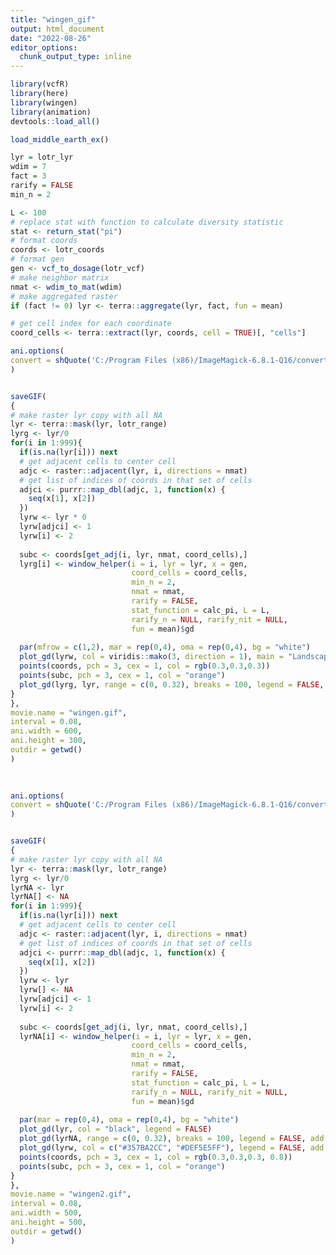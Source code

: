 ```yaml
---
title: "wingen_gif"
output: html_document
date: "2022-08-26"
editor_options: 
  chunk_output_type: inline
---
```

```r
library(vcfR)
library(here)
library(wingen)
library(animation)
devtools::load_all()
```


```r
load_middle_earth_ex()

lyr = lotr_lyr
wdim = 7
fact = 3
rarify = FALSE
min_n = 2

L <- 100
# replace stat with function to calculate diversity statistic
stat <- return_stat("pi")
# format coords
coords <- lotr_coords
# format gen
gen <- vcf_to_dosage(lotr_vcf)
# make neighbor matrix
nmat <- wdim_to_mat(wdim)
# make aggregated raster
if (fact != 0) lyr <- terra::aggregate(lyr, fact, fun = mean)

# get cell index for each coordinate
coord_cells <- terra::extract(lyr, coords, cell = TRUE)[, "cells"]

ani.options(
convert = shQuote('C:/Program Files (x86)/ImageMagick-6.8.1-Q16/convert.exe')
)


saveGIF(
{
# make raster lyr copy with all NA
lyr <- terra::mask(lyr, lotr_range)
lyrg <- lyr/0
for(i in 1:999){
  if(is.na(lyr[i])) next
  # get adjacent cells to center cell
  adjc <- raster::adjacent(lyr, i, directions = nmat)
  # get list of indices of coords in that set of cells
  adjci <- purrr::map_dbl(adjc, 1, function(x) {
    seq(x[1], x[2])
  })
  lyrw <- lyr * 0
  lyrw[adjci] <- 1
  lyrw[i] <- 2
  
  subc <- coords[get_adj(i, lyr, nmat, coord_cells),]
  lyrg[i] <- window_helper(i = i, lyr = lyr, x = gen, 
                           coord_cells = coord_cells,
                           min_n = 2,
                           nmat = nmat, 
                           rarify = FALSE,
                           stat_function = calc_pi, L = L,
                           rarify_n = NULL, rarify_nit = NULL,
                           fun = mean)$gd
  
  par(mfrow = c(1,2), mar = rep(0,4), oma = rep(0,4), bg = "white")
  plot_gd(lyrw, col = viridis::mako(3, direction = 1), main = "Landscape", legend = FALSE)
  points(coords, pch = 3, cex = 1, col = rgb(0.3,0.3,0.3))
  points(subc, pch = 3, cex = 1, col = "orange")
  plot_gd(lyrg, lyr, range = c(0, 0.32), breaks = 100, legend = FALSE, main = "Genetic Diversity")
}
},
movie.name = "wingen.gif", 
interval = 0.08, 
ani.width = 600, 
ani.height = 300,
outdir = getwd()
)  
  
  
```

```r

ani.options(
convert = shQuote('C:/Program Files (x86)/ImageMagick-6.8.1-Q16/convert.exe')
)


saveGIF(
{
# make raster lyr copy with all NA
lyr <- terra::mask(lyr, lotr_range)
lyrg <- lyr/0
lyrNA <- lyr
lyrNA[] <- NA
for(i in 1:999){
  if(is.na(lyr[i])) next
  # get adjacent cells to center cell
  adjc <- raster::adjacent(lyr, i, directions = nmat)
  # get list of indices of coords in that set of cells
  adjci <- purrr::map_dbl(adjc, 1, function(x) {
    seq(x[1], x[2])
  })
  lyrw <- lyr
  lyrw[] <- NA
  lyrw[adjci] <- 1
  lyrw[i] <- 2
  
  subc <- coords[get_adj(i, lyr, nmat, coord_cells),]
  lyrNA[i] <- window_helper(i = i, lyr = lyr, x = gen, 
                           coord_cells = coord_cells,
                           min_n = 2,
                           nmat = nmat, 
                           rarify = FALSE,
                           stat_function = calc_pi, L = L,
                           rarify_n = NULL, rarify_nit = NULL,
                           fun = mean)$gd
  
  par(mar = rep(0,4), oma = rep(0,4), bg = "white")
  plot_gd(lyr, col = "black", legend = FALSE)
  plot_gd(lyrNA, range = c(0, 0.32), breaks = 100, legend = FALSE, add = TRUE)
  plot_gd(lyrw, col = c("#357BA2CC", "#DEF5E5FF"), legend = FALSE, add = TRUE)
  points(coords, pch = 3, cex = 1, col = rgb(0.3,0.3,0.3, 0.8))
  points(subc, pch = 3, cex = 1, col = "orange")
}
},
movie.name = "wingen2.gif", 
interval = 0.08, 
ani.width = 500, 
ani.height = 500,
outdir = getwd()
)  
```

